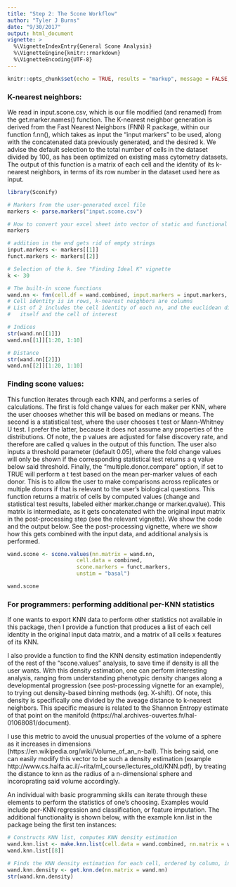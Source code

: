 ```yaml
---
title: "Step 2: The Scone Workflow"
author: "Tyler J Burns"
date: "9/30/2017"
output: html_document
vignette: >
  %\VignetteIndexEntry{General Scone Analysis}
  %\VignetteEngine{knitr::rmarkdown}
  %\VignetteEncoding{UTF-8}
---
```


```r
knitr::opts_chunk$set(echo = TRUE, results = "markup", message = FALSE, warning = FALSE)
```

### K-nearest neighbors:
We read in input.scone.csv, which is our file modified (and renamed) from the get.marker.names() function. The K-nearest neighbor generation is derived from the Fast Nearest Neighbors (FNN) R package, within our function f.nn(), which takes as input the “input markers” to be used, along with the concatenated data previously generated, and the desired k. We advise the default selection to the total number of cells in the dataset divided by 100, as has been optimized on existing mass cytometry datasets. The output of this function is a matrix of each cell and the identity of its k-nearest neighbors, in terms of its row number in the dataset used here as input. 

```r
library(Sconify)
```
```r
# Markers from the user-generated excel file
markers <- parse.markers("input.scone.csv")
```
```r
# How to convert your excel sheet into vector of static and functional markers
markers
```

```r
# addition in the end gets rid of empty strings
input.markers <- markers[[1]]
funct.markers <- markers[[2]]

# Selection of the k. See "Finding Ideal K" vignette
k <- 30

# The built-in scone functions
wand.nn <- fnn(cell.df = wand.combined, input.markers = input.markers, k = k)
# Cell identity is in rows, k-nearest neighbors are columns
# List of 2 includes the cell identity of each nn, and the euclidean distance between
#   itself and the cell of interest

# Indices
str(wand.nn[[1]])
wand.nn[[1]][1:20, 1:10]

# Distance
str(wand.nn[[2]])
wand.nn[[2]][1:20, 1:10]
```

### Finding scone values:

This function iterates through each KNN, and performs a series of calculations. The first is fold change values for each maker per KNN, where the user chooses whether this will be based on medians or means. The second is a statistical test, where the user chooses t test or Mann-Whitney U test. I prefer the latter, because it does not assume any properties of the distributions. Of note, the p values are adjusted for false discovery rate, and therefore are called q values in the output of this function. The user also inputs a threshold parameter (default 0.05), where the fold change values will only be shown if the corresponding statistical test returns a q value below said threshold. Finally, the "multiple.donor.compare" option, if set to TRUE will perform a t test based on the mean per-marker values of each donor. This is to allow the user to make comparisons across replicates or multiple donors if that is relevant to the user's biological questions. This function returns a matrix of cells by computed values (change and statistical test results, labeled either marker.change or marker.qvalue). This matrix is intermediate, as it gets concatenated with the original input matrix in the post-processing step (see the relevant vignette). We show the code and the output below. See the post-processing vignette, where we show how this gets combined with the input data, and additional analysis is performed. 


```r
wand.scone <- scone.values(nn.matrix = wand.nn, 
                      cell.data = combined, 
                      scone.markers = funct.markers, 
                      unstim = "basal")
```
```r
wand.scone
```

### For programmers: performing additional per-KNN statistics
If one wants to export KNN data to perform other statistics not available in this package, then I provide a 
function that produces a list of each cell identity in the original input data matrix, and a matrix of all 
cells x features of its KNN. 

I also provide a function to find the KNN density estimation independently of the rest of the "scone.values" analysis, to save time if density is all the user wants. With this density estimation, one can perform interesting analysis, ranging from understanding phenotypic density changes along a developmental progression (see post-processing vignette for an example), to trying out density-based binning methods (eg. X-shift). Of note, this density is specifically one divided by the aveage distance to k-nearest neighbors. This specific measure is related to the Shannon Entropy estimate of that point on the manifold (https://hal.archives-ouvertes.fr/hal-01068081/document). 

I use this metric to avoid the unusual properties of the volume of a sphere as it increases in dimensions (https://en.wikipedia.org/wiki/Volume_of_an_n-ball). This being said, one can easily modify this vector to be such a density estimation (example http://www.cs.haifa.ac.il/~rita/ml_course/lectures_old/KNN.pdf), by treating the distance to knn as the radius of a n-dimensional sphere and incoroprating said volume accordingly. 

An individual with basic programming skills can iterate through these elements to perform the statistics of one's choosing. Examples would include per-KNN regression and classification, or feature imputation. The additional functionality is shown below, with the example knn.list in the package being the first ten instances: 

```r
# Constructs KNN list, computes KNN density estimation
wand.knn.list <- make.knn.list(cell.data = wand.combined, nn.matrix = wand.nn)
wand.knn.list[[8]]

# Finds the KNN density estimation for each cell, ordered by column, in the original data matrix
wand.knn.density <- get.knn.de(nn.matrix = wand.nn)
str(wand.knn.density)
```


